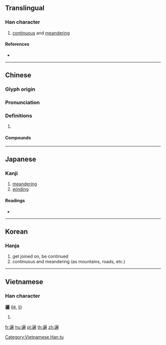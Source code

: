 {{character info/new}}
{{also|逦}}
==Translingual==

===Han character===
{{Han char|rn=162|rad=辵|as=19|sn=23|four=31301|canj=YMMP}}

# [[continuous]] and [[meandering]]

====References====
* {{Han ref|kx=1267.370|dkj=39260|dj=1766.300|hdz=63896.120|uh=9090|ud=37008|bh=C5DD|bd=50653}}

----

==Chinese==
{{zh-forms|s=逦}}

===Glyph origin===
{{Han etym}}

===Pronunciation===
{{zh-pron
|m=lǐ
|c=lei5
|mc=y
|oc=y
|cat=
}}

===Definitions===
{{zh-hanzi}}

# {{rfdef|zh}}

====Compounds====
{{zh-der|迆邐歪斜|迆迆邐邐|迆邐不絕|邐迤|迆邐|迤邐}}

----

==Japanese==

===Kanji===
{{ja-kanji|grade=|rs=辵19}}

# [[meandering]]
# [[winding]]

====Readings====
* {{ja-readings|on=[[り]] (ri)|kun=[[つづく]] (tsuzuku)|nanori=}}

----

==Korean==

===Hanja===
{{ko-hanja|hangeul=[[리]]>[[이]]|eumhun=|rv=ri>i|mr=ri>i|y=li>i}}

# get joined on, be continued
# continuous and meandering (as mountains, roads, etc.)

----

==Vietnamese==

===Han character===
'''邐''' ([[lệ]], [[lí]])

# {{defn|lang=vi}}

[[Category:Vietnamese Han tu]]

[[fr:邐]]
[[hu:邐]]
[[pl:邐]]
[[th:邐]]
[[zh:邐]]